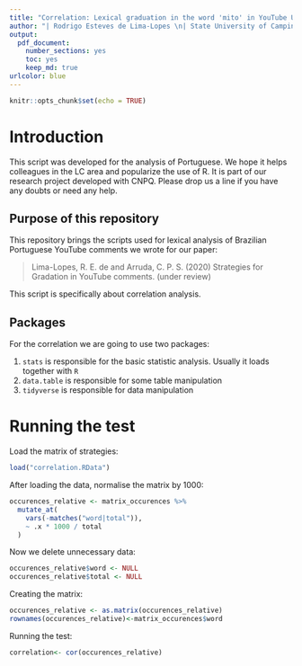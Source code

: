 ```yaml
---
title: "Correlation: Lexical graduation in the word 'mito' in YouTube Users Comments"
author: "| Rodrigo Esteves de Lima-Lopes \n| State University of Campinas | rll307@unicamp.br\n| Carolina Palma de Sousa Arruda \n| State University of Campinas \n| carolpalma203@gmail.com"
output: 
  pdf_document:
    number_sections: yes
    toc: yes
    keep_md: true
urlcolor: blue
---
```


```r
knitr::opts_chunk$set(echo = TRUE)
```

# Introduction

This script was developed for the analysis of Portuguese. We hope it helps colleagues in the LC area and popularize the use of R. It is part of our research project developed with CNPQ. Please drop us a line if you have any doubts or need any help.

## Purpose of this repository

This repository brings the scripts used for lexical analysis of Brazilian Portuguese YouTube comments we wrote for our paper:

> Lima-Lopes, R. E. de and Arruda, C. P. S. (2020) Strategies for Gradation in YouTube comments. (under review)

This script is specifically about correlation analysis.

## Packages

For the correlation we are going to use two packages:

1.  `stats` is responsible for the basic statistic analysis. Usually it loads together with `R`
2.  `data.table` is responsible for some table manipulation
3.  `tidyverse` is responsible for data manipulation

# Running the test

Load the matrix of strategies:

```r
load("correlation.RData")
```

After loading the data, normalise the matrix by 1000:

```r
occurences_relative <- matrix_occurences %>% 
  mutate_at(
    vars(-matches("word|total")),
    ~ .x * 1000 / total
  )
```

Now we delete unnecessary data:

```r
occurences_relative$word <- NULL
occurences_relative$total <- NULL
```

Creating the matrix:

```r
occurences_relative <- as.matrix(occurences_relative)
rownames(occurences_relative)<-matrix_occurences$word
```

Running the test:

```r
correlation<- cor(occurences_relative)
```

